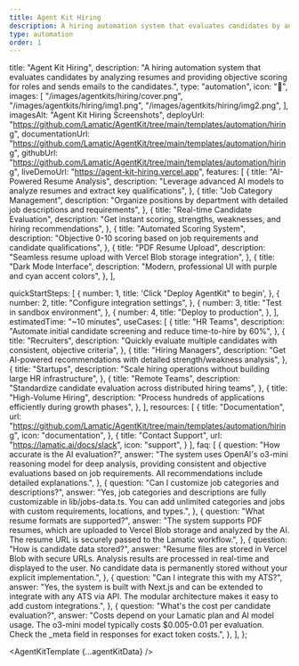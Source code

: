 ```yaml
---
title: Agent Kit Hiring 
description: A hiring automation system that evaluates candidates by analyzing resumes and providing objective scoring for roles and sends emails to the candidates.
type: automation
order: 1
---
```



  title: "Agent Kit Hiring",
  description: "A hiring automation system that evaluates candidates by analyzing resumes and providing objective scoring for roles and sends emails to the candidates.",
  type: "automation",
  icon: "🧠",
  images: [
    "/images/agentkits/hiring/cover.png",
    "/images/agentkits/hiring/img1.png",
    "/images/agentkits/hiring/img2.png",
  ],
  imagesAlt: "Agent Kit Hiring Screenshots",
  deployUrl: "https://github.com/Lamatic/AgentKit/tree/main/templates/automation/hiring",
  documentationUrl: "https://github.com/Lamatic/AgentKit/tree/main/templates/automation/hiring",
  githubUrl: "https://github.com/Lamatic/AgentKit/tree/main/templates/automation/hiring",
  liveDemoUrl: "https://agent-kit-hiring.vercel.app",
  features: [
    {
      title: "AI-Powered Resume Analysis",
      description: "Leverage advanced AI models to analyze resumes and extract key qualifications",
    },
    {
      title: "Job Category Management",
      description: "Organize positions by department with detailed job descriptions and requirements",
    },
    {
      title: "Real-time Candidate Evaluation",
      description: "Get instant scoring, strengths, weaknesses, and hiring recommendations",
    },
    {
      title: "Automated Scoring System",
      description: "Objective 0-10 scoring based on job requirements and candidate qualifications",
    },
    {
      title: "PDF Resume Upload",
      description: "Seamless resume upload with Vercel Blob storage integration",
    },
    {
      title: "Dark Mode Interface",
      description: "Modern, professional UI with purple and cyan accent colors",
    },
  ],

  quickStartSteps: [
    {
      number: 1,
      title: 'Click "Deploy AgentKit" to begin',
    },
    {
      number: 2,
      title: "Configure integration settings",
    },
    {
      number: 3,
      title: "Test in sandbox environment",
    },
    {
      number: 4,
      title: "Deploy to production",
    },
  ],
  estimatedTime: "~10 minutes",
  useCases: [
    {
      title: "HR Teams",
      description: "Automate initial candidate screening and reduce time-to-hire by 60%",
    },
    {
      title: "Recruiters",
      description: "Quickly evaluate multiple candidates with consistent, objective criteria",
    },
    {
      title: "Hiring Managers",
      description: "Get AI-powered recommendations with detailed strength/weakness analysis",
    },
    {
      title: "Startups",
      description: "Scale hiring operations without building large HR infrastructure",
    },
    {
      title: "Remote Teams",
      description: "Standardize candidate evaluation across distributed hiring teams",
    },
    {
      title: "High-Volume Hiring",
      description: "Process hundreds of applications efficiently during growth phases",
    },
  ],
  resources: [
    {
      title: "Documentation",
      url: "https://github.com/Lamatic/AgentKit/tree/main/templates/automation/hiring",
      icon: "documentation",
    },
    {
      title: "Contact Support",
      url: "https://lamatic.ai/docs/slack",
      icon: "support",
    }
  ],
  faq: [
    {
      question: "How accurate is the AI evaluation?",
      answer: "The system uses OpenAI's o3-mini reasoning model for deep analysis, providing consistent and objective evaluations based on job requirements. All recommendations include detailed explanations.",
    },
    {
      question: "Can I customize job categories and descriptions?",
      answer: "Yes, job categories and descriptions are fully customizable in lib/jobs-data.ts. You can add unlimited categories and jobs with custom requirements, locations, and types.",
    },
    {
      question: "What resume formats are supported?",
      answer: "The system supports PDF resumes, which are uploaded to Vercel Blob storage and analyzed by the AI. The resume URL is securely passed to the Lamatic workflow.",
    },
    {
      question: "How is candidate data stored?",
      answer: "Resume files are stored in Vercel Blob with secure URLs. Analysis results are processed in real-time and displayed to the user. No candidate data is permanently stored without your explicit implementation.",
    },
    {
      question: "Can I integrate this with my ATS?",
      answer: "Yes, the system is built with Next.js and can be extended to integrate with any ATS via API. The modular architecture makes it easy to add custom integrations.",
    },
    {
      question: "What's the cost per candidate evaluation?",
      answer: "Costs depend on your Lamatic plan and AI model usage. The o3-mini model typically costs $0.005-0.01 per evaluation. Check the _meta field in responses for exact token costs.",
    },
  ],
};

<AgentKitTemplate {...agentKitData} />